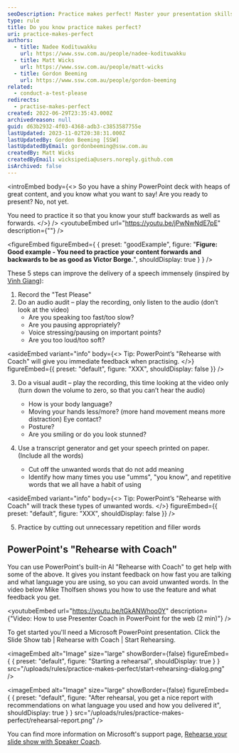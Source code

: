 ```yaml
---
seoDescription: Practice makes perfect! Master your presentation skills by rehearsing and refining your speech through five steps. Record yourself, conduct an audio and visual audit, generate a transcript, identify filler words, and refine your delivery to deliver a flawless presentation.
type: rule
title: Do you know practice makes perfect?
uri: practice-makes-perfect
authors:
  - title: Nadee Kodituwakku
    url: https://www.ssw.com.au/people/nadee-kodituwakku
  - title: Matt Wicks
    url: https://www.ssw.com.au/people/matt-wicks
  - title: Gordon Beeming
    url: https://www.ssw.com.au/people/gordon-beeming
related:
  - conduct-a-test-please
redirects:
  - practise-makes-perfect
created: 2022-06-29T23:35:43.000Z
archivedreason: null
guid: d63b2932-4f03-4368-adb3-c3853587755e
lastUpdated: 2023-11-02T20:38:31.000Z
lastUpdatedBy: Gordon Beeming [SSW]
lastUpdatedByEmail: gordonbeeming@ssw.com.au
createdBy: Matt Wicks
createdByEmail: wicksipedia@users.noreply.github.com
isArchived: false
---
```


<introEmbed
  body={<>
So you have a shiny PowerPoint deck with heaps of great content, and you know what you want to say! Are you ready to present? No, not yet.

You need to practice it so that you know your stuff backwards as well as forwards.
  </>}
/>
<youtubeEmbed url="https://youtu.be/jPwNwNdE7pE" description={""} />

<figureEmbed figureEmbed={ {
  preset: "goodExample",
  figure: "**Figure: Good example - You need to practice your content forwards and backwards to be as good as Victor Borge.**",
  shouldDisplay: true
} } />


These 5 steps can improve the delivery of a speech immensely (inspired by [Vinh Giang](https://www.vinhgiang.com/)):

1. Record the "Test Please"
2. Do an audio audit – play the recording, only listen to the audio (don’t look at the video)
   * Are you speaking too fast/too slow?
   * Are you pausing appropriately?
   * Voice stressing/pausing on important points?
   * Are you too loud/too soft?

<asideEmbed
  variant="info"
  body={<>
    Tip: PowerPoint’s "Rehearse with Coach" will give you immediate feedback when practising.
  </>}
  figureEmbed={{
    preset: "default",
    figure: "XXX",
    shouldDisplay: false
  }}
/>

3. Do a visual audit – play the recording, this time looking at the video only (turn down the volume to zero, so that you can’t hear the audio)

   * How is your body language?
   * Moving your hands less/more? (more hand movement means more distraction) Eye contact?
   * Posture?
   * Are you smiling or do you look stunned?

4. Use a transcript generator and get your speech printed on paper. (Include all the words)
   * Cut off the unwanted words that do not add meaning
   * Identify how many times you use "umms", "you know", and repetitive words that we all have a habit of using

<asideEmbed
  variant="info"
  body={<>
    Tip: PowerPoint’s "Rehearse with Coach" will track these types of unwanted words.
  </>}
  figureEmbed={{
    preset: "default",
    figure: "XXX",
    shouldDisplay: false
  }}
/>

5. Practice by cutting out unnecessary repetition and filler words

## PowerPoint's "Rehearse with Coach"

You can use PowerPoint's built-in AI "Rehearse with Coach" to get help with some of the above. It gives you instant feedback on how fast you are talking and what language you are using, so you can avoid unwanted words. In the video below Mike Tholfsen shows you how to use the feature and what feedback you get.

<youtubeEmbed url="https://youtu.be/tGkANWhoo0Y" description={"Video: How to use Presenter Coach in PowerPoint for the web (2 min)"} />

To get started you'll need a Microsoft PowerPoint presentation. Click the Slide Show tab | Rehearse with Coach | Start Rehearsing.


<imageEmbed
  alt="Image"
  size="large"
  showBorder={false}
  figureEmbed={ {
    preset: "default",
    figure: "Starting a rehearsal",
    shouldDisplay: true
  } }
  src="/uploads/rules/practice-makes-perfect/start-rehearsing-dialog.png"
/>


<imageEmbed
  alt="Image"
  size="large"
  showBorder={false}
  figureEmbed={ {
    preset: "default",
    figure: "After rehearsal, you get a nice report with recommendations on what language you used and how you delivered it",
    shouldDisplay: true
  } }
  src="/uploads/rules/practice-makes-perfect/rehearsal-report.png"
/>

You can find more information on Microsoft's support page, [Rehearse your slide show with Speaker Coach](https://support.microsoft.com/en-us/office/rehearse-your-slide-show-with-speaker-coach-cd7fc941-5c3b-498c-a225-83ef3f64f07b).
